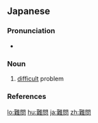 ==Japanese==
{{ja-kanjitab|なん|もん|yomi=o}}

===Pronunciation===
* {{ja-pron|なんもん|y=o|acc=0|acc_ref=NHK}}

===Noun===
{{ja-noun|なんもん}}

# [[difficult]] problem

===References===
<references/>

[[lo:難問]]
[[hu:難問]]
[[ja:難問]]
[[zh:難問]]
